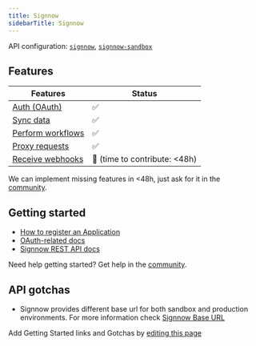 ```yaml
---
title: Signnow
sidebarTitle: Signnow
---
```


API configuration: [`signnow`](https://nango.dev/providers.yaml), [`signnow-sandbox`](https://nango.dev/providers.yaml)

## Features

| Features | Status |
| - | - |
| [Auth (OAuth)](/integrate/guides/authorize-an-api) | ✅ |
| [Sync data](/integrate/guides/sync-data-from-an-api) | ✅ |
| [Perform workflows](/integrate/guides/perform-workflows-with-an-api) | ✅ |
| [Proxy requests](/integrate/guides/proxy-requests-to-an-api) | ✅ |
| [Receive webhooks](/integrate/guides/receive-webhooks-from-an-api) | 🚫 (time to contribute: &lt;48h) |

<Tip>We can implement missing features in &lt;48h, just ask for it in the [community](https://nango.dev/slack).</Tip>

## Getting started

-   [How to register an Application](https://docs.signnow.com/docs/signnow/account)
-   [OAuth-related docs](https://docs.signnow.com/docs/signnow/features#authentication)
-   [Signnow REST API docs](https://docs.signnow.com/docs/signnow/welcome)

<Tip>Need help getting started? Get help in the [community](https://nango.dev/slack).</Tip>

## API gotchas
- Signnow provides different base url for both sandbox and production environments. For more information check [Signnow Base URL](https://docs.signnow.com/docs/signnow/get-started)

<Note>Add Getting Started links and Gotchas by [editing this page](https://github.com/nangohq/nango/tree/master/docs-v2/integrations/all/signnow.mdx)</Note>
